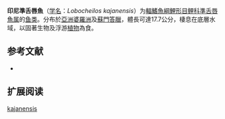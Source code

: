 {{Speciesbox
| name = 印尼準舌唇魚
| status = NE
| status_system = IUCN3.1
| image = 
| genus = Lobocheilos
| species = kajanensis
| authority = [[Popta|Popta]], 1904
| synonyms = *''Tylognathus kajanensis'',<br /><small>Popta, 1904 </small>
}}

'''印尼準舌唇魚'''（[[学名|学名]]：''Lobocheilos kajanensis''）为[[輻鰭魚綱|輻鰭魚綱]][[鯉形目|鯉形目]][[鲤科|鲤科]][[準舌唇魚属|準舌唇魚属]]的[[鱼类|鱼类]]。分布於[[亞洲|亞洲]][[婆羅洲|婆羅洲]]及[[蘇門答臘|蘇門答臘]]，體長可達17.7公分，棲息在底層水域，以固著生物及浮游[[植物|植物]]為食。

== 参考文献 ==
*{{FishBase_species|genus=Lobocheilos|species=kajanensis|year=2011|month=12}}

== 扩展阅读 ==
{{refbegin}}
{{wikispecies-inline|Lobocheilos |印尼準舌唇魚}}
{{refend}}
{{Taxonbar|from=Q3766101}}

[[Category:準舌唇魚属|kajanensis]]


{{鯉形目小作品}}